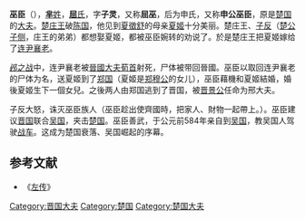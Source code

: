 {{先秦人物信息框
|image       = 
|surname     = 芈
|名= 巫臣
|氏= 屈
|子= 子灵
|hao         = 
|官位= [[楚国|楚国]]申公、[[晋国|晋国]]邢大夫
|别称= 屈巫
|nickzi      = 
|posthumous  = 
|时代= [[周朝|周朝]]
|名称= 巫臣
|hometown    = 
|birth       = 
|death       = 
|honor       = 
|honor2      = 
|配偶= [[夏姬|夏姬]]
|子女=[[屈狐庸|屈狐庸]]、[[叔向|叔向]]之妻 
}}
'''巫臣'''（{{bd|？||？||catIdx=Q屈}}），[[芈姓|'''芈'''姓]]，[[屈氏|'''屈'''氏]]，字'''子灵'''，又称'''屈巫'''，后为申氏，又称'''申公巫臣'''，原是[[楚国|楚国]]的[[大夫|大夫]]。[[楚庄王|楚庄王]]破[[陈国|陈国]]，他见到[[夏徵舒|夏徵舒]]的母亲[[夏姬|夏姬]]十分美丽。楚庄王、[[子反|子反]]（[[楚公子侧|楚公子侧]]，庄王的弟弟）都想娶夏姬，都被巫臣婉转的劝说了。於是楚庄王把夏姬嫁给了[[连尹襄老|连尹襄老]]。

[[邲之战|邲之战]]中，连尹襄老被[[晉國|晉國]][[大夫|大夫]][[荀首|荀首]]射死，尸体被带回晉國。巫臣以取回连尹襄老的尸体为名，送夏姬到了[[郑国|郑国]]（夏姬是[[郑穆公|郑穆公]]的女儿），巫臣藉機和夏姬結婚，婚後夏姬生下一個女兒。之後两人由郑国逃到了晋国，被[[晋景公|晋景公]]任命为邢大夫。

子反大怒，诛灭巫臣族人（巫臣趁出使齊國時，把家人、財物一起帶上。）。巫臣建议[[晋国|晋国]]联合[[吴国|吴国]]，夹击[[楚国|楚国]]。巫臣善武，于公元前584年亲自到[[吴国|吴国]]，教吴国人驾驶[[战车|战车]]。这成为楚国衰落、吴国崛起的序幕。

==参考文献==
*《[[左传|左传]]》

[[Category:晋国大夫|Category:晋国大夫]]
[[Category:楚国|Category:楚国]]
[[Category:楚国大夫|Category:楚国大夫]]